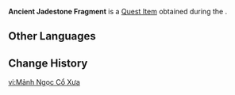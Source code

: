 {{Item Infobox
|id           = 120952
|image        = Item Ancient Jadestone Fragment.png
|type         = Quest Items
|description  = A strange fragment picked up in the ancient ruins of Natlan. The exact material it is made from is hard to determine.<br>For some reason it feels warm to the touch.
|source1      = [[Open Your Heart to Me]]
}}
'''Ancient Jadestone Fragment''' is a [[Quest Item]] obtained during the {{Quest|Open Your Heart to Me}}.

==Other Languages==
{{Other Languages|default_hidden=1
|en      = Ancient Jadestone Fragment
|zhs     = 古老的玉石碎片
|zhs_rm  = 
|zht     = 古老的玉石碎片
|zht_rm  = 
|ja      = 古い宝玉の欠片
|ja_rm   = Furui Hougyoku no Kakera
|ko      = 고대 옥석 조각
|es      = Fragmento de jade antiguo
|fr      = Ancien fragment de jade
|ru      = Фрагмент древнего нефрита
|th      = ชิ้นส่วนหยกโบราณ
|th_rm   = 
|vi      = Mảnh Ngọc Cổ Xưa
|de      = Uraltes Jadebruchstück
|id      = Pecahan Batu Giok Kuno
|pt      = Fragmento de Jade Antigo
|tr      = Kadim Yeşim Taşı Parçası
|it      = Antico frammento di giada
}}

==Change History==
{{Change History|5.2}}

[[vi:Mảnh Ngọc Cổ Xưa]]